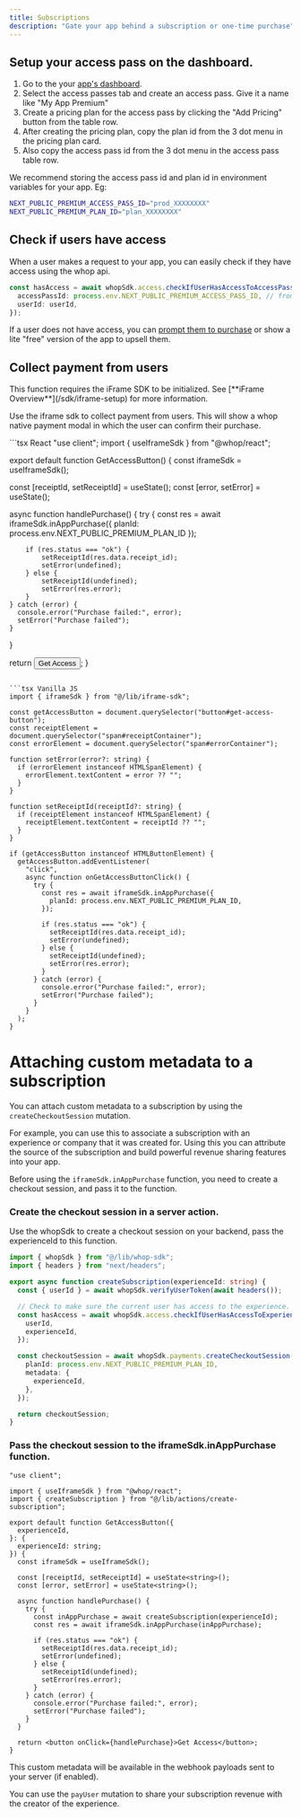 ```yaml
---
title: Subscriptions
description: "Gate your app behind a subscription or one-time purchase"
---
```


## Setup your access pass on the dashboard.

1. Go to the your [app's dashboard](https://whop.com/dashboard/developer).
2. Select the access passes tab and create an access pass. Give it a name like "My App Premium"
3. Create a pricing plan for the access pass by clicking the "Add Pricing" button from the table row.
4. After creating the pricing plan, copy the plan id from the 3 dot menu in the pricing plan card.
5. Also copy the access pass id from the 3 dot menu in the access pass table row.

<Info>
  We recommend storing the access pass id and plan id in environment variables
  for your app. Eg:

```bash
NEXT_PUBLIC_PREMIUM_ACCESS_PASS_ID="prod_XXXXXXXX"
NEXT_PUBLIC_PREMIUM_PLAN_ID="plan_XXXXXXXX"
```

</Info>

## Check if users have access

When a user makes a request to your app, you can easily check if they have access using the whop api.

```typescript
const hasAccess = await whopSdk.access.checkIfUserHasAccessToAccessPass({
  accessPassId: process.env.NEXT_PUBLIC_PREMIUM_ACCESS_PASS_ID, // from step 5 above.
  userId: userId,
});
```

If a user does not have access, you can [prompt them to purchase](#collect-payment-from-users) or show a lite "free" version of the app to upsell them.

## Collect payment from users

<Warning>
  This function requires the iFrame SDK to be initialized. See [**iFrame
  Overview**](/sdk/iframe-setup) for more information.
</Warning>

Use the iframe sdk to collect payment from users. This will show a whop native payment modal in which the user can confirm their purchase.

<CodeGroup>
```tsx React
"use client";
import { useIframeSdk } from "@whop/react";

export default function GetAccessButton() {
  const iframeSdk = useIframeSdk();
  
  const [receiptId, setReceiptId] = useState<string>();
  const [error, setError] = useState<string>();
  
  async function handlePurchase() {
    try {
		const res = await iframeSdk.inAppPurchase({ planId: process.env.NEXT_PUBLIC_PREMIUM_PLAN_ID });
		
		if (res.status === "ok") {
			setReceiptId(res.data.receipt_id);
			setError(undefined);
		} else {
			setReceiptId(undefined);
			setError(res.error);
		}
    } catch (error) {
      console.error("Purchase failed:", error);
      setError("Purchase failed");
    }
  }
  
  return <button onClick={handlePurchase}>Get Access</button>;
}
```

```tsx Vanilla JS
import { iframeSdk } from "@/lib/iframe-sdk";

const getAccessButton = document.querySelector("button#get-access-button");
const receiptElement = document.querySelector("span#receiptContainer");
const errorElement = document.querySelector("span#errorContainer");

function setError(error?: string) {
  if (errorElement instanceof HTMLSpanElement) {
    errorElement.textContent = error ?? "";
  }
}

function setReceiptId(receiptId?: string) {
  if (receiptElement instanceof HTMLSpanElement) {
    receiptElement.textContent = receiptId ?? "";
  }
}

if (getAccessButton instanceof HTMLButtonElement) {
  getAccessButton.addEventListener(
    "click",
    async function onGetAccessButtonClick() {
      try {
        const res = await iframeSdk.inAppPurchase({
          planId: process.env.NEXT_PUBLIC_PREMIUM_PLAN_ID,
        });

        if (res.status === "ok") {
          setReceiptId(res.data.receipt_id);
          setError(undefined);
        } else {
          setReceiptId(undefined);
          setError(res.error);
        }
      } catch (error) {
        console.error("Purchase failed:", error);
        setError("Purchase failed");
      }
    }
  );
}
```

</CodeGroup>

# Attaching custom metadata to a subscription

You can attach custom metadata to a subscription by using the `createCheckoutSession` mutation.

For example, you can use this to associate a subscription with an experience or company that it was created for.
Using this you can attribute the source of the subscription and build powerful revenue sharing features into your app.

Before using the `iframeSdk.inAppPurchase` function, you need to create a checkout session, and pass it to the function.

### Create the checkout session in a server action.

Use the whopSdk to create a checkout session on your backend, pass the experienceId to this function.

```typescript
import { whopSdk } from "@/lib/whop-sdk";
import { headers } from "next/headers";

export async function createSubscription(experienceId: string) {
  const { userId } = await whopSdk.verifyUserToken(await headers());

  // Check to make sure the current user has access to the experience.
  const hasAccess = await whopSdk.access.checkIfUserHasAccessToExperience({
    userId,
    experienceId,
  });

  const checkoutSession = await whopSdk.payments.createCheckoutSession({
    planId: process.env.NEXT_PUBLIC_PREMIUM_PLAN_ID,
    metadata: {
      experienceId,
    },
  });

  return checkoutSession;
}
```

### Pass the checkout session to the iframeSdk.inAppPurchase function.

```tsx React
"use client";

import { useIframeSdk } from "@whop/react";
import { createSubscription } from "@/lib/actions/create-subscription";

export default function GetAccessButton({
  experienceId,
}: {
  experienceId: string;
}) {
  const iframeSdk = useIframeSdk();

  const [receiptId, setReceiptId] = useState<string>();
  const [error, setError] = useState<string>();

  async function handlePurchase() {
    try {
      const inAppPurchase = await createSubscription(experienceId);
      const res = await iframeSdk.inAppPurchase(inAppPurchase);

      if (res.status === "ok") {
        setReceiptId(res.data.receipt_id);
        setError(undefined);
      } else {
        setReceiptId(undefined);
        setError(res.error);
      }
    } catch (error) {
      console.error("Purchase failed:", error);
      setError("Purchase failed");
    }
  }

  return <button onClick={handlePurchase}>Get Access</button>;
}
```

This custom metadata will be available in the webhook payloads sent to your server (if enabled).

You can use the `payUser` mutation to share your subscription revenue with the creator of the experience.
